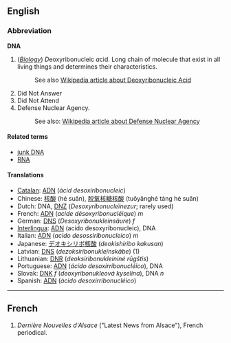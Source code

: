 ==English==

===Abbreviation===
'''DNA'''

#(''[[w:Biology|Biology]]'') ''D''eoxyribo''n''ucleic ''a''cid. Long chain of molecule that exist in all living things and determines their characteristics.
#: See also [[w:DNA|Wikipedia article about Deoxyribonucleic Acid]]
# Did Not Answer
# Did Not Attend
# Defense Nuclear Agency. 
#: See also: [[w:Defense Nuclear Agency|Wikipedia article about Defense Nuclear Agency]]

====Related terms====
*[[junk DNA]]
*[[RNA]]

====Translations====
*[[Catalan]]: [[ADN]] (''àcid desoxiribonucleic'')
*Chinese: [[核酸]] (hé suān), [[脱氧核糖核酸]] (tuōyǎnghé táng hé suān)
*Dutch: DNA, [[DNZ]] (''Desoxyribonucleïnezur''; rarely used)
*French: [[ADN]] (''acide désoxyribonucléique'') ''m''
*German: [[DNS]] (''Desoxyribonukleinsäure'') ''f''
*[[Interlingua]]: [[ADN]] (acido desoxyribonucleic), DNA
*Italian: [[ADN]] (''acido desossiribonucleico'') ''m''
*Japanese: [[デオキシリボ核酸]] (''deokishiribo kakusan'')
*Latvian: [[DNS#Latvian|DNS]] (''dezoksiribonukleīnskābe'') (1)
*Lithuanian: [[DNR]] (''deoksiribonukleininė rūgštis'')
*Portuguese: [[ADN]] (''ácido desoxirribonucléico''), DNA
*Slovak: [[DNK]] ''f'' (''deoxyribonukleová kyselina''), DNA ''n''
*Spanish: [[ADN]] (''ácido desoxirribonucléico'')

----

==French==
#''Dernière Nouvelles d'Alsace'' ("Latest News from Alsace"), French periodical.